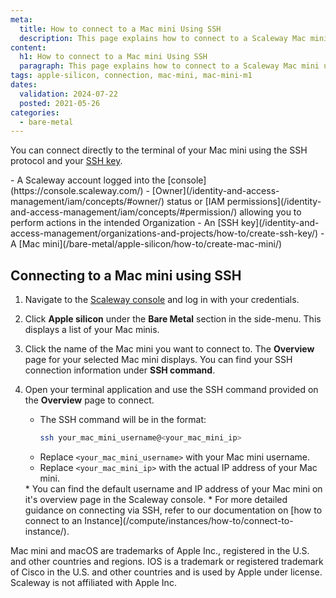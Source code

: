 ```yaml
---
meta:
  title: How to connect to a Mac mini Using SSH
  description: This page explains how to connect to a Scaleway Mac mini using SSH.
content:
  h1: How to connect to a Mac mini Using SSH
  paragraph: This page explains how to connect to a Scaleway Mac mini using SSH, providing step-by-step instructions and necessary requirements.
tags: apple-silicon, connection, mac-mini, mac-mini-m1
dates:
  validation: 2024-07-22
  posted: 2021-05-26
categories:
  - bare-metal
---
```


You can connect directly to the terminal of your Mac mini using the SSH protocol and your [SSH key](/console/account/concepts/#ssh-key/).

<Macro id="requirements" />
- A Scaleway account logged into the [console](https://console.scaleway.com/)
- [Owner](/identity-and-access-management/iam/concepts/#owner/) status or [IAM permissions](/identity-and-access-management/iam/concepts/#permission/) allowing you to perform actions in the intended Organization
- An [SSH key](/identity-and-access-management/organizations-and-projects/how-to/create-ssh-key/)
- A [Mac mini](/bare-metal/apple-silicon/how-to/create-mac-mini/)

## Connecting to a Mac mini using SSH

1. Navigate to the [Scaleway console](https://console.scaleway.com/) and log in with your credentials.

2. Click **Apple silicon** under the **Bare Metal** section in the side-menu. This displays a list of your Mac minis.
   <Lightbox src="scaleway-list.webp" alt="List of Mac minis in Scaleway console" />

3. Click the name of the Mac mini you want to connect to. The **Overview** page for your selected Mac mini displays.
   <Message type="tip">
    You can find your SSH connection information under **SSH command**.
   </Message>
   <Lightbox src="scaleway-apple-silicon-ssh.webp" alt="SSH command details in Scaleway console" />

4. Open your terminal application and use the SSH command provided on the **Overview** page to connect. 
   - The SSH command will be in the format:
     ```sh
     ssh your_mac_mini_username@<your_mac_mini_ip>
     ```
   - Replace `<your_mac_mini_username>` with your Mac mini username.
   - Replace `<your_mac_mini_ip>` with the actual IP address of your Mac mini.

    <Message type="note">
      * You can find the default username and IP address of your Mac mini on it's overview page in the Scaleway console.
      * For more detailed guidance on connecting via SSH, refer to our documentation on [how to connect to an Instance](/compute/instances/how-to/connect-to-instance/).
    </Message>

<Message type="note">
  Mac mini and macOS are trademarks of Apple Inc., registered in the U.S. and other countries and regions. IOS is a trademark or registered trademark of Cisco in the U.S. and other countries and is used by Apple under license. Scaleway is not affiliated with Apple Inc.
</Message>